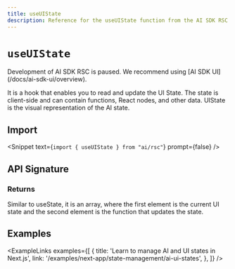 ```yaml
---
title: useUIState
description: Reference for the useUIState function from the AI SDK RSC
---
```


# `useUIState`

<Note type="warning">
  Development of AI SDK RSC is paused. We recommend using [AI SDK
  UI](/docs/ai-sdk-ui/overview).
</Note>

It is a hook that enables you to read and update the UI State. The state is client-side and can contain functions, React nodes, and other data. UIState is the visual representation of the AI state.

## Import

<Snippet text={`import { useUIState } from "ai/rsc"`} prompt={false} />

## API Signature

### Returns

Similar to useState, it is an array, where the first element is the current UI state and the second element is the function that updates the state.

## Examples

<ExampleLinks
  examples={[
    {
      title: 'Learn to manage AI and UI states in Next.js',
      link: '/examples/next-app/state-management/ai-ui-states',
    },
  ]}
/>
